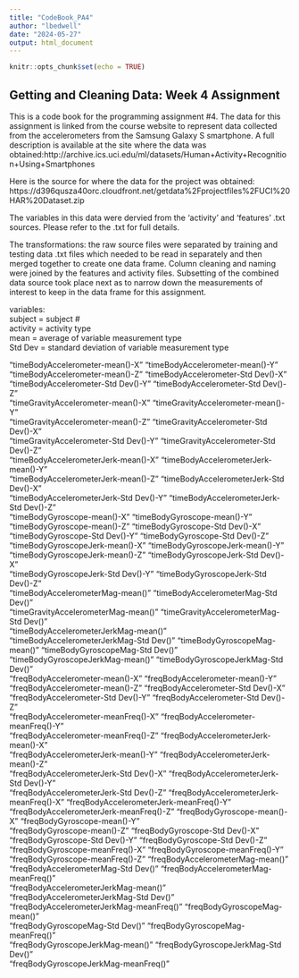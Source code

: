 ```yaml
---
title: "CodeBook_PA4"
author: "lbedwell"
date: "2024-05-27"
output: html_document
---
```


```r
knitr::opts_chunk$set(echo = TRUE)
```

## Getting and Cleaning Data: Week 4 Assignment

This is a code book for the programming assignment #4. The data for this assignment is linked from the course website to represent data collected from the accelerometers from the Samsung Galaxy S smartphone. A full description is available at the site where the data was obtained:http://archive.ics.uci.edu/ml/datasets/Human+Activity+Recognition+Using+Smartphones
 
Here is the source for where the data for the project was obtained: https://d396qusza40orc.cloudfront.net/getdata%2Fprojectfiles%2FUCI%20HAR%20Dataset.zip


The variables in this data were dervied from the 'activity' and 'features' .txt sources. Please refer to the .txt for full details.

The transformations: the raw source files were separated by training and testing data .txt files which needed to be read in separately and then merged together to create one data frame. Column cleaning and naming were joined by the features and activity files. Subsetting of the combined data source took place next as to narrow down the measurements of interest to keep in the data frame for this assignment.

variables:  
subject = subject #  
activity = activity type  
mean = average of variable measurement type  
Std Dev = standard deviation of variable measurement type  

"timeBodyAccelerometer-mean()-X"          "timeBodyAccelerometer-mean()-Y"         
"timeBodyAccelerometer-mean()-Z"          "timeBodyAccelerometer-Std Dev()-X"      
"timeBodyAccelerometer-Std Dev()-Y"       "timeBodyAccelerometer-Std Dev()-Z"      
"timeGravityAccelerometer-mean()-X"       "timeGravityAccelerometer-mean()-Y"      
"timeGravityAccelerometer-mean()-Z"       "timeGravityAccelerometer-Std Dev()-X"   
"timeGravityAccelerometer-Std Dev()-Y"    "timeGravityAccelerometer-Std Dev()-Z"   
"timeBodyAccelerometerJerk-mean()-X"      "timeBodyAccelerometerJerk-mean()-Y"     
"timeBodyAccelerometerJerk-mean()-Z"      "timeBodyAccelerometerJerk-Std Dev()-X"  
"timeBodyAccelerometerJerk-Std Dev()-Y"   "timeBodyAccelerometerJerk-Std Dev()-Z"  
"timeBodyGyroscope-mean()-X"              "timeBodyGyroscope-mean()-Y"             
"timeBodyGyroscope-mean()-Z"              "timeBodyGyroscope-Std Dev()-X"          
"timeBodyGyroscope-Std Dev()-Y"           "timeBodyGyroscope-Std Dev()-Z"          
"timeBodyGyroscopeJerk-mean()-X"          "timeBodyGyroscopeJerk-mean()-Y"         
"timeBodyGyroscopeJerk-mean()-Z"          "timeBodyGyroscopeJerk-Std Dev()-X"      
"timeBodyGyroscopeJerk-Std Dev()-Y"       "timeBodyGyroscopeJerk-Std Dev()-Z"      
"timeBodyAccelerometerMag-mean()"         "timeBodyAccelerometerMag-Std Dev()"     
"timeGravityAccelerometerMag-mean()"      "timeGravityAccelerometerMag-Std Dev()"  
"timeBodyAccelerometerJerkMag-mean()"     "timeBodyAccelerometerJerkMag-Std Dev()" 
"timeBodyGyroscopeMag-mean()"             "timeBodyGyroscopeMag-Std Dev()"         
"timeBodyGyroscopeJerkMag-mean()"         "timeBodyGyroscopeJerkMag-Std Dev()"     
"freqBodyAccelerometer-mean()-X"          "freqBodyAccelerometer-mean()-Y"         
"freqBodyAccelerometer-mean()-Z"          "freqBodyAccelerometer-Std Dev()-X"      
"freqBodyAccelerometer-Std Dev()-Y"       "freqBodyAccelerometer-Std Dev()-Z"      
"freqBodyAccelerometer-meanFreq()-X"      "freqBodyAccelerometer-meanFreq()-Y"     
"freqBodyAccelerometer-meanFreq()-Z"      "freqBodyAccelerometerJerk-mean()-X"     
"freqBodyAccelerometerJerk-mean()-Y"      "freqBodyAccelerometerJerk-mean()-Z"     
 "freqBodyAccelerometerJerk-Std Dev()-X"   "freqBodyAccelerometerJerk-Std Dev()-Y"  
 "freqBodyAccelerometerJerk-Std Dev()-Z"   "freqBodyAccelerometerJerk-meanFreq()-X" 
 "freqBodyAccelerometerJerk-meanFreq()-Y"  "freqBodyAccelerometerJerk-meanFreq()-Z" 
 "freqBodyGyroscope-mean()-X"              "freqBodyGyroscope-mean()-Y"             
 "freqBodyGyroscope-mean()-Z"              "freqBodyGyroscope-Std Dev()-X"          
 "freqBodyGyroscope-Std Dev()-Y"           "freqBodyGyroscope-Std Dev()-Z"          
 "freqBodyGyroscope-meanFreq()-X"          "freqBodyGyroscope-meanFreq()-Y"         
 "freqBodyGyroscope-meanFreq()-Z"          "freqBodyAccelerometerMag-mean()"        
 "freqBodyAccelerometerMag-Std Dev()"      "freqBodyAccelerometerMag-meanFreq()"    
 "freqBodyAccelerometerJerkMag-mean()"     "freqBodyAccelerometerJerkMag-Std Dev()" 
 "freqBodyAccelerometerJerkMag-meanFreq()" "freqBodyGyroscopeMag-mean()"            
 "freqBodyGyroscopeMag-Std Dev()"          "freqBodyGyroscopeMag-meanFreq()"        
 "freqBodyGyroscopeJerkMag-mean()"         "freqBodyGyroscopeJerkMag-Std Dev()"     
 "freqBodyGyroscopeJerkMag-meanFreq()" 



